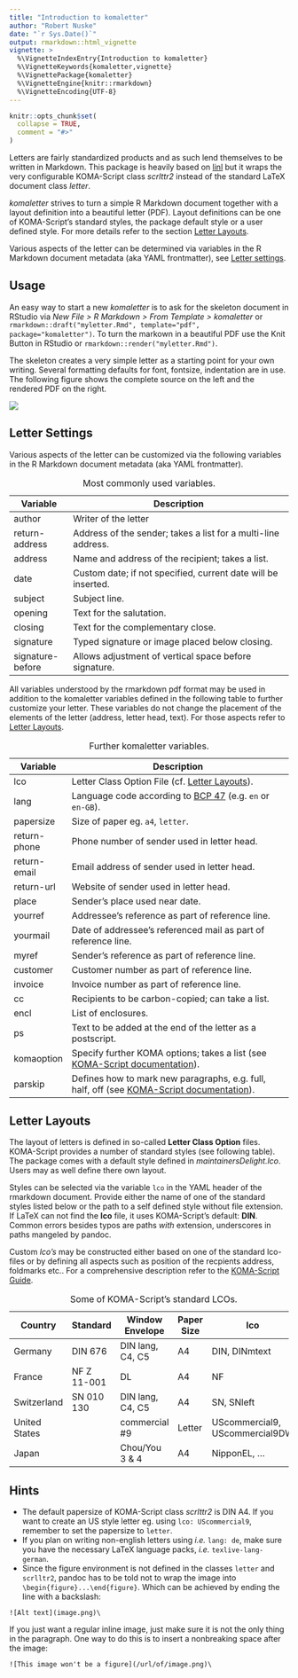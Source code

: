 ```yaml
---
title: "Introduction to komaletter"
author: "Robert Nuske"
date: "`r Sys.Date()`"
output: rmarkdown::html_vignette
vignette: >
  %\VignetteIndexEntry{Introduction to komaletter}
  %\VignetteKeywords{komaletter,vignette}
  %\VignettePackage{komaletter}
  %\VignetteEngine{knitr::rmarkdown}
  %\VignetteEncoding{UTF-8}
---
```


```r
knitr::opts_chunk$set(
  collapse = TRUE,
  comment = "#>"
)
```

Letters are fairly standardized products and as such lend themselves to be 
written in Markdown. This package is heavily based on [linl](https://CRAN.R-project.org/package=linl)
but it wraps the very configurable KOMA-Script class *scrlttr2* instead of the
standard LaTeX document class *letter*.
 
*komaletter* strives to turn a simple R Markdown document together with a layout
definition into a beautiful letter (PDF). Layout definitions can be one of 
KOMA-Script's standard styles, the package default style or a user defined style. For more details refer to the section [Letter Layouts](#letter-layouts). 

Various aspects of the letter can be determined via variables in the R Markdown
document metadata (aka YAML frontmatter), see [Letter settings](#letter-settings).


## Usage
An easy way to start a new *komaletter* is to ask for the skeleton document
in RStudio via *New File > R Markdown > From Template > komaletter* or 
`rmarkdown::draft("myletter.Rmd", template="pdf", package="komaletter")`. 
To turn the markown in a beautiful PDF use the Knit Button in RStudio or `rmarkdown::render("myletter.Rmd")`.

The skeleton creates a very simple letter as a starting point for your own
writing. Several formatting defaults for font, fontsize, indentation are in use.
The following figure shows the complete source on the left and the rendered PDF
on the right.

![](../man/figures/skeleton.png)


## Letter Settings
Various aspects of the letter can be customized via the following
variables in the R Markdown document metadata (aka YAML frontmatter).

Variable         | Description
---------------- | ------------------------------------------------------------
author           | Writer of the letter
return-address   | Address of the sender; takes a list for a multi-line address.
address          | Name and address of the recipient; takes a list.
date             | Custom date; if not specified, current date will be inserted.
subject          | Subject line.
opening          | Text for the salutation.
closing          | Text for the complementary close.
signature        | Typed signature or image placed below closing.
signature-before | Allows adjustment of vertical space before signature.

Table: Most commonly used variables.


All variables understood by the rmarkdown pdf format may be used in addition
to the komaletter variables defined in the following table to further customize
your letter. These variables do not change the placement of the elements of the
letter (address, letter head, text). For those aspects refer to 
[Letter Layouts](#letter-layouts).

Variable     | Description
------------ | ----------------------------------------------------------------
lco          | Letter Class Option File (cf. [Letter Layouts](#letter-layouts)).
lang         | Language code according to [BCP 47](https://tools.ietf.org/html/bcp47) (e.g. `en` or `en-GB`).
papersize    | Size of paper eg. `a4`, `letter`.
return-phone | Phone number of sender used in letter head.
return-email | Email address of sender used in letter head.
return-url   | Website of sender used in letter head.
place        | Sender’s place used near date.
yourref      | Addressee’s reference as part of reference line.
yourmail     | Date of addressee’s referenced mail as part of reference line.
myref        | Sender’s reference as part of reference line.
customer     | Customer number as part of reference line.
invoice      | Invoice number as part of reference line.
cc           | Recipients to be carbon-copied; can take a list.
encl         | List of enclosures.
ps           | Text to be added at the end of the letter as a postscript.
komaoption   | Specify further KOMA options; takes a list (see [KOMA-Script documentation](https://komascript.de/~mkohm/scrguien.pdf)).
parskip      | Defines how to mark new paragraphs, e.g. full, half, off (see [KOMA-Script documentation](https://komascript.de/~mkohm/scrguien.pdf)).

Table: Further komaletter variables.

## Letter Layouts
The layout of letters is defined in so-called **Letter Class Option** files.
KOMA-Script provides a number of standard styles (see following table). The package comes with a default style defined in *maintainersDelight.lco*. Users
may as well define there own layout.

Styles can be selected via the variable `lco` in the YAML header of the
rmarkdown document. Provide either the name of one of the standard styles 
listed below or the path to a self defined style without file extension. 
If LaTeX can not find the **lco** file, it uses KOMA-Script's default: **DIN**. 
Common errors besides typos are paths *with* extension, underscores in paths
mangeled by pandoc.

Custom *lco's* may be constructed either based on one of the standard lco-files
or by defining all aspects such as position of the recpients address, 
foldmarks etc.. For a comprehensive description refer to the 
[KOMA-Script Guide](https://komascript.de/~mkohm/scrguien.pdf).



Country       | Standard     | Window Envelope  | Paper Size | lco
------------- | ------------ | ---------------- | ---------- | ----------------
Germany       | DIN 676      | DIN lang, C4, C5 | A4         | DIN, DINmtext
France        | NF Z 11-001  | DL               | A4         | NF
Switzerland   | SN 010 130   | DIN lang, C4, C5 | A4         | SN, SNleft
United States |              | commercial #9    | Letter     | UScommercial9, UScommercial9DW
Japan         |              | Chou/You 3 & 4   | A4         | NipponEL, ...

Table: Some of KOMA-Script's standard LCOs.


## Hints
* The default papersize of KOMA-Script class *scrlttr2* is DIN A4. If you want to create an US style letter eg. using `lco: UScommercial9`, remember to set the papersize to `letter`.
* If you plan on writing non-english letters using _i.e._ `lang: de`, make sure you have the necessary LaTeX language packs, _i.e._ `texlive-lang-german`.
* Since the figure environment is not defined in the classes `letter` and `scrlltr2`, pandoc has to be told not to wrap the image into `\begin{figure}...\end{figure}`. Which can be achieved by ending the line with a backslash:
```
![Alt text](image.png)\ 
```
If you just want a regular inline image, just make sure it is not the only thing in  the  paragraph. One way to do this is to insert a nonbreaking space after the image:
```
![This image won't be a figure](/url/of/image.png)\
```
